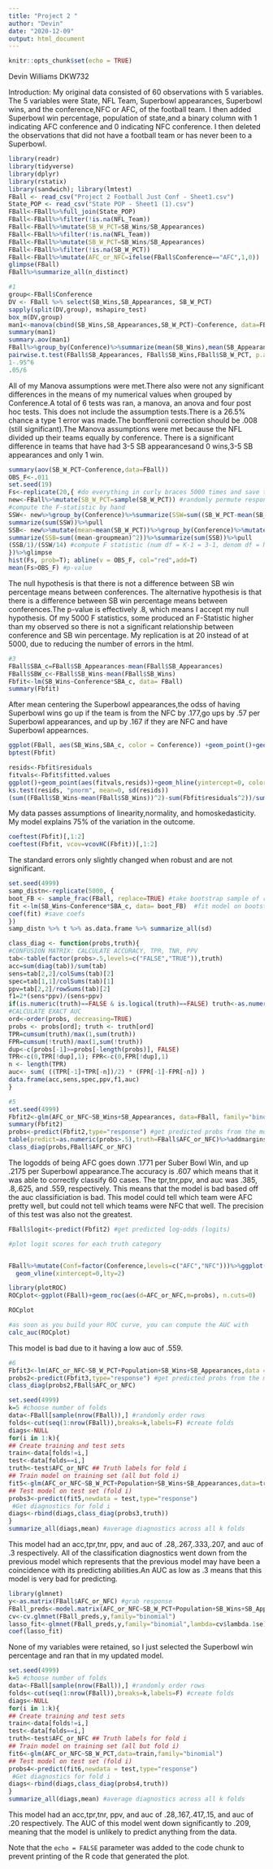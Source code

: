 ```yaml
---
title: "Project 2 "
author: "Devin"
date: "2020-12-09"
output: html_document
---
```


```r
knitr::opts_chunk$set(echo = TRUE)
```

Devin Williams
DKW732

Introduction: My original data consisted of 60 observations with 5 variables. The 5 variables were State, NFL Team, Superbowl appearances, Superbowl wins, and the conference,NFC or AFC, of the football team. I then added Superbowl win percentage, population of state,and a binary column with 1 indicating AFC conference and 0 indicating NFC conference. I then deleted the observations that did not have a football team or has never been to a Superbowl.


```r
library(readr)
library(tidyverse)
library(dplyr)
library(rstatix)
library(sandwich); library(lmtest)
FBall <- read_csv("Project 2 Football Just Conf - Sheet1.csv")
State_POP <- read_csv("State POP - Sheet1 (1).csv")
FBall<-FBall%>%full_join(State_POP)
FBall<-FBall%>%filter(!is.na(NFL_Team))
FBall<-FBall%>%mutate(SB_W_PCT=SB_Wins/SB_Appearances)
FBall<-FBall%>%filter(!is.na(NFL_Team))
FBall<-FBall%>%mutate(SB_W_PCT=SB_Wins/SB_Appearances)
FBall<-FBall%>%filter(!is.na(SB_W_PCT))
FBall<-FBall%>%mutate(AFC_or_NFC=ifelse(FBall$Conference=="AFC",1,0)) 
glimpse(FBall)
FBall%>%summarize_all(n_distinct)
```

```r
#1
group<-FBall$Conference
DV <- FBall %>% select(SB_Wins,SB_Appearances, SB_W_PCT)
sapply(split(DV,group), mshapiro_test)
box_m(DV,group)
man1<-manova(cbind(SB_Wins,SB_Appearances,SB_W_PCT)~Conference, data=FBall)
summary(man1)
summary.aov(man1)
FBall%>%group_by(Conference)%>%summarize(mean(SB_Wins),mean(SB_Appearances),mean(SB_W_PCT))
pairwise.t.test(FBall$SB_Appearances, FBall$SB_Wins,FBall$SB_W_PCT, p.adj = "none")
1-.95^6
.05/6
```

All of my Manova assumptions were met.There also were not any significant differences in the means of my numerical values when grouped by Conference.A total of 6 tests was ran, a manova, an anova and four post hoc tests. This does not include the assumption tests.There is a 26.5% chance a type 1 error was made.The bonfferonii correction should be .008 (still significant).The Manova assumptions were met because the NFL divided up their teams equally by conference. There is a significant difference in teams that have had 3-5 SB appearancesand 0 wins,3-5 SB appearances and only 1 win.

```r
summary(aov(SB_W_PCT~Conference,data=FBall))
OBS_F<-.011
set.seed(19)
Fs<-replicate(20,{ #do everything in curly braces 5000 times and save the output
new<-FBall%>%mutate(SB_W_PCT=sample(SB_W_PCT)) #randomly permute response variable (len)
#compute the F-statistic by hand
SSW<- new%>%group_by(Conference)%>%summarize(SSW=sum((SB_W_PCT-mean(SB_W_PCT))^2))%>%
summarize(sum(SSW))%>%pull
SSB<- new%>%mutate(mean=mean(SB_W_PCT))%>%group_by(Conference)%>%mutate(groupmean=mean(SB_W_PCT))%>%
summarize(SSB=sum((mean-groupmean)^2))%>%summarize(sum(SSB))%>%pull
(SSB/1)/(SSW/14) #compute F statistic (num df = K-1 = 3-1, denom df = N-K = 60-3)
})%>%glimpse
hist(Fs, prob=T); abline(v = OBS_F, col="red",add=T)
mean(Fs>OBS_F) #p-value
```

The null hypothesis is that there is not a difference between SB win percentage means between conferences. The alternative hypothesis is that there is a difference between SB win percentage means between conferences.The p-value is effectively .8, which means I accept my null hypothesis. Of my 5000 F statistics, some produced an F-Statistic higher than my observed so there is not a significant relationship between conference and SB win percentage. My replication is at 20 instead of at 5000, due to reducing the number of errors in the html.

```r
#3
FBall$SBA_c=FBall$SB_Appearances-mean(FBall$SB_Appearances)
FBall$SBW_c<-FBall$SB_Wins-mean(FBall$SB_Wins)
Fbfit<-lm(SB_Wins~Conference*SBA_c, data= FBall)
summary(Fbfit)
```

After mean centering the Superbowl appearances,the odss of having Superbowl wins go up if the team is from the NFC by .177,go ups by .57 per Superbowl appearances, and up by .167 if they are NFC and have Superbowl appearnces.

```r
ggplot(FBall, aes(SB_Wins,SBA_c, color = Conference)) +geom_point()+geom_smooth(method="lm", se=F)
bptest(Fbfit)

resids<-Fbfit$residuals
fitvals<-Fbfit$fitted.values
ggplot()+geom_point(aes(fitvals,resids))+geom_hline(yintercept=0, color='red')
ks.test(resids, "pnorm", mean=0, sd(resids)) 
(sum((FBall$SB_Wins-mean(FBall$SB_Wins))^2)-sum(Fbfit$residuals^2))/sum((FBall$SB_Wins-mean(FBall$SB_Wins))^2)
```

My data passes assumptions of linearity,normality, and homoskedasticity. My model explains 75% of the variation in the outcome.

```r
coeftest(Fbfit)[,1:2]
coeftest(Fbfit, vcov=vcovHC(Fbfit))[,1:2]
```

The standard errors only slightly changed when robust and are not significant.

```r
set.seed(4999)
samp_distn<-replicate(5000, {
boot_FB <- sample_frac(FBall, replace=TRUE) #take bootstrap sample of rows
fit <-lm(SB_Wins~Conference*SBA_c, data= boot_FB)  #fit model on bootstrap sample
coef(fit) #save coefs
})
samp_distn %>% t %>% as.data.frame %>% summarize_all(sd)
```

```r
class_diag <- function(probs,truth){
#CONFUSION MATRIX: CALCULATE ACCURACY, TPR, TNR, PPV
tab<-table(factor(probs>.5,levels=c("FALSE","TRUE")),truth)
acc=sum(diag(tab))/sum(tab)
sens=tab[2,2]/colSums(tab)[2]
spec=tab[1,1]/colSums(tab)[1]
ppv=tab[2,2]/rowSums(tab)[2]
f1=2*(sens*ppv)/(sens+ppv)
if(is.numeric(truth)==FALSE & is.logical(truth)==FALSE) truth<-as.numeric(truth)-1
#CALCULATE EXACT AUC
ord<-order(probs, decreasing=TRUE)
probs <- probs[ord]; truth <- truth[ord]
TPR=cumsum(truth)/max(1,sum(truth))
FPR=cumsum(!truth)/max(1,sum(!truth))
dup<-c(probs[-1]>=probs[-length(probs)], FALSE)
TPR<-c(0,TPR[!dup],1); FPR<-c(0,FPR[!dup],1)
n <- length(TPR)
auc<- sum( ((TPR[-1]+TPR[-n])/2) * (FPR[-1]-FPR[-n]) )
data.frame(acc,sens,spec,ppv,f1,auc)
}
```

```r
#5
set.seed(4999)
Fbfit2<-glm(AFC_or_NFC~SB_Wins+SB_Appearances, data=FBall, family="binomial")
summary(Fbfit2)
probs<-predict(Fbfit2,type="response") #get predicted probs from the model
table(predict=as.numeric(probs>.5),truth=FBall$AFC_or_NFC)%>%addmargins%>%t()
class_diag(probs,FBall$AFC_or_NFC)
```

The logodds of being AFC goes down .1771 per Suber Bowl Win, and up .2175 per Superbowl appearance.The accuracy is .607 which means that it was able to correctly classify 60 cases. The tpr,tnr,ppv, and auc was .385, .8,.625, and .559, respectively. This means that the model is bad based off the auc classificiation is bad. This model could tell which team were AFC pretty well, but could not tell which teams were NFC that well. The precision of this test was also not the greatest.

```r
FBall$logit<-predict(Fbfit2) #get predicted log-odds (logits)

#plot logit scores for each truth category


FBall%>%mutate(Conf=factor(Conference,levels=c("AFC","NFC")))%>%ggplot(aes(logit, fill=Conf))+geom_density(alpha=.3)+
  geom_vline(xintercept=0,lty=2)
```

```r
library(plotROC)
ROCplot<-ggplot(FBall)+geom_roc(aes(d=AFC_or_NFC,m=probs), n.cuts=0) 

ROCplot

#as soon as you build your ROC curve, you can compute the AUC with
calc_auc(ROCplot)
```
This model is bad due to it having a low auc of .559.

```r
#6
Fbfit3<-lm(AFC_or_NFC~SB_W_PCT+Population+SB_Wins+SB_Appearances,data = FBall,family="binomial")
probs2<-predict(Fbfit3,type="response") #get predicted probs from the model
class_diag(probs2,FBall$AFC_or_NFC)
```

```r
set.seed(4999)
k=5 #choose number of folds
data<-FBall[sample(nrow(FBall)),] #randomly order rows
folds<-cut(seq(1:nrow(FBall)),breaks=k,labels=F) #create folds
diags<-NULL
for(i in 1:k){
## Create training and test sets
train<-data[folds!=i,]
test<-data[folds==i,]
truth<-test$AFC_or_NFC ## Truth labels for fold i
## Train model on training set (all but fold i)
fit5<-glm(AFC_or_NFC~SB_W_PCT+Population+SB_Wins+SB_Appearances,data=train,family="binomial")
## Test model on test set (fold i)
probs3<-predict(fit5,newdata = test,type="response")
 #Get diagnostics for fold i
diags<-rbind(diags,class_diag(probs3,truth))
}
summarize_all(diags,mean) #average diagnostics across all k folds
```
This model had an acc,tpr,tnr, ppv, and auc of .28,.267,.333,.207, and auc of .3 respectively. All of the classification diagnostics went down from the previous model which represents that the previous model may have been a coincidence with its predicting abilities.An AUC as low as .3 means that this model is very bad for predicting.
```r
library(glmnet)
y<-as.matrix(FBall$AFC_or_NFC) #grab response
FBall_preds<-model.matrix(AFC_or_NFC~SB_W_PCT+Population+SB_Wins+SB_Appearances,data=FBall)[,-1] #predictors (drop intercept)
cv<-cv.glmnet(FBall_preds,y,family="binomial")
lasso_fit<-glmnet(FBall_preds,y,family="binomial",lambda=cv$lambda.1se)
coef(lasso_fit)
```
None of my variables were retained, so I just selected the Superbowl win percentage and ran that in my updated model.
```r
set.seed(4999)
k=5 #choose number of folds
data<-FBall[sample(nrow(FBall)),] #randomly order rows
folds<-cut(seq(1:nrow(FBall)),breaks=k,labels=F) #create folds
diags<-NULL
for(i in 1:k){
## Create training and test sets
train<-data[folds!=i,]
test<-data[folds==i,]
truth<-test$AFC_or_NFC ## Truth labels for fold i
## Train model on training set (all but fold i)
fit6<-glm(AFC_or_NFC~SB_W_PCT,data=train,family="binomial")
## Test model on test set (fold i)
probs4<-predict(fit6,newdata = test,type="response")
 #Get diagnostics for fold i
diags<-rbind(diags,class_diag(probs4,truth))
}
summarize_all(diags,mean) #average diagnostics across all k folds
```
This model had an acc,tpr,tnr, ppv, and auc of .28,.167,.417,.15, and auc of .20 respectively. The AUC of this model went down significantly to .209, meaning that the model is unlikely to predict anything from the data.


Note that the `echo = FALSE` parameter was added to the code chunk to prevent printing of the R code that generated the plot.
